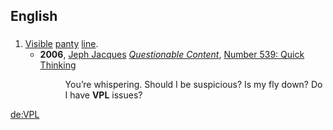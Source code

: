 ==English==

==={{initialism-old|en}}===
{{en-noun}}

# [[visible|Visible]] [[panty]] [[line]].
#* '''2006''', [[w:Jeph Jacques|Jeph Jacques]] ''[[w:Questionable Content|Questionable Content]]'', [http://www.questionablecontent.net/view.php?comic=539 Number 539: Quick Thinking]
#*: You’re whispering.  Should I be suspicious?  Is my fly down?  Do I have '''VPL''' issues?

[[de:VPL]]